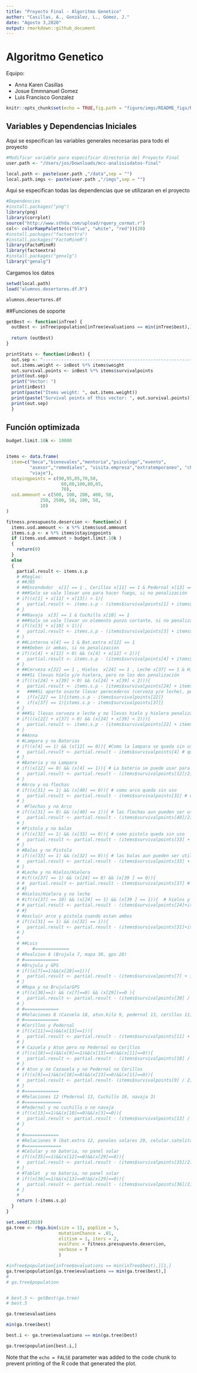 ```yaml
---
title: "Proyecto Final - Algoritmo Genetico"
author: "Casillas, A., González, L., Gómez, J."
date: "Agosto 3,2020"
output: rmarkdown::github_document
---
```


# Algoritmo Genetico #

Equipo:

* Anna Karen Casillas
* Josue Emmnanuel Gomez
* Luis Francisco Gonzalez

```r
knitr::opts_chunk$set(echo = TRUE,fig.path = "figure/imgs/README_figs/README-")
```

## Variables y Dependencias Iniciales

Aqui se especifican las variables generales necesarias para todo el proyecto

```r
#Modificar variable para especificar directorio del Proyecto Final
user.path <- "/Users/jos/Downloads/mcc-analisisdatos-final"

local.path <- paste(user.path ,"/data",sep = "")
local.path.imgs <- paste(user.path ,"/imgs",sep = "")
```
Aqui se especifican todas las dependencias que se utilizaran en el proyecto

```r
#Dependencies
#install.packages("png")
library(png)
library(corrplot)
source("http://www.sthda.com/upload/rquery_cormat.r")
col<- colorRampPalette(c("blue", "white", "red"))(20)
#install.packages("factoextra")
#install.packages("FactoMineR")
library(FactoMineR)
library(factoextra)
#install.packages("genalg")
library("genalg")
```

Cargamos los datos

```r
setwd(local.path)
load("alumnos.desertores.df.R")

```

```r
alumnos.desertores.df
```

##Funciones de soporte
```r
getBest <- function(inTree) {
  outBest <- inTree$population[inTree$evaluations == min(inTree$best),][1,]
  
  return (outBest)
}  

printStats <- function(inBest) {
  out.sep <- "--------------------------------------------------------------------------------"
  out.items.weight <- inBest %*% items$weight
  out.survival.points <- inBest %*% items$survivalpoints
  print(out.sep)
  print("Vector: ")
  print(inBest)
  print(paste("Items weight: ", out.items.weight))
  print(paste("Survival points of this vector: ", out.survival.points))
  print(out.sep)
  } 
```


## Función optimizada

```r
budget.limit.10k <- 10000


items <- data.frame(
  item=c("beca","bienevales","mentoria","psicologo","evento",
         "asesor","remediales", "visita.empresa","extratemporaneo", "cheertalk", 
         "viaje"),
  stayingpoints = c(90,95,85,70,50,
                     60,80,100,80,85,
                     70),
  usd.ammount = c(500, 100, 200, 400, 50,
             250, 2500, 50, 100, 50,
             10)
)

fitness.presupuesto.desercion <- function(x) {
  items.usd.ammount <- x %*% items$usd.ammount
  items.s.p <- x %*% items$stayingpoints
  if (items.usd.ammount > budget.limit.10k ) 
  {
    return(0)
  }
  else
  {
    partial.result <- items.s.p
    # #Reglas: 
    # ##J05
    # ##Encendedor  x[1] == 1 , Cerillos x[11] == 1 & Pedernal x[13] == 1
    # ###Solo se vale llevar uno para hacer fuego, si no penalización
    # if((x[1] + x[11] + x[13]) > 1){
    #   partial.result <- items.s.p - (items$survivalpoints[1] + items$survivalpoints[11] + items$survivalpoints[13])
    # }
    # ##Navaja  x[3] == 1 & Cuchillo x[10] == 1 
    # ###Solo se vale llevar un elemento punzo cortante, si no penalización
    # if((x[3] + x[10] > 1)){
    #   partial.result <- items.s.p - (items$survivalpoints[3] + items$survivalpoints[10])
    # }
    # ##Linterna x[4] == 1 & Bat.extra x[12] == 1 
    # ###Deben ir ambas, si no penalización
    # if((x[4] + x[12] > 0) && (x[4] + x[12] < 2)){
    #   partial.result <- items.s.p - (items$survivalpoints[4] + items$survivalpoints[12])
    # }
    # ##Cerveza x[22] == 1 , Hielos  x[24] == 1 , Leche x[37] == 1 & Hielera x[39] == 1
    # ###Si llevas hielo y/o hielera, pero no los dos penalización
    # if(((x[24] + x[39] > 0) && (x[24] + x[39] < 2))){
    #   partial.result <- items.s.p - (items$survivalpoints[24] + items$survivalpoints[39])
    #   ####Si aparte osaste llevar perecederos (cerveza y/o leche), penalización
    #   if(x[22] == 1){items.s.p - items$survivalpoints[22]}
    #   if(x[37] == 1){items.s.p - items$survivalpoints[37]}
    # }
    # ###Si llevas cerveza o leche y no llevas hielo y hielera penalización
    # if(((x[22] + x[37] > 0) && (x[24] + x[39] < 2))){
    #   partial.result <- items.s.p - (items$survivalpoints[22] + items$survivalpoints[37])
    # }
    # ##Anna
    # #Lampara y no Baterias
    # if((x[4] == 1) && (x[12] == 0)){ #Como la lampara se queda sin uso
    #   partial.result <- partial.result - items$survivalpoints[4] # quitamos su peso por completo
    # }
    # #Bateria y no Lampara
    # if((x[12] == 0) && (x[4] == 1)){ # La bateria se puede usar para otra cosas
    #   partial.result <- partial.result - (items$survivalpoints[12]/2)# castigamos con quitando la mitad de puntos
    # }
    # #Arco y no flechas
    # if((x[31] == 1) && (x[40] == 0)){ # como arco queda sin uso
    #   partial.result <- partial.result - items$survivalpoints[31] # quitamos su peso por completo
    # }
    #  #Flechas y no Arco
    # if((x[31] == 0) && (x[40] == 1)){ # las flechas aun pueden ser utiles para cortar cosas
    #   partial.result <- partial.result - (items$survivalpoints[40]/2) # castigamos con quitando la mitad de puntos
    # }
    # #Pistola y no balas
    # if((x[32] == 1) && (x[33] == 0)){ # como pistola queda sin uso
    #   partial.result <- partial.result - (items$survivalpoints[33] + items$survivalpoints[32] * 3) # quitamos su peso por completo
    # }
    # #Balas y no Pistola
    # if((x[33] == 1) && (x[32] == 0)){ # las balas aun pueden ser utiles para cortar cosas
    #   partial.result <- partial.result - (items$survivalpoints[33] + items$survivalpoints[32] ) # castigamos con el total de puntos
    # }
    # #Leche y no Hielos/Hielera
    # #if((x[37] == 1) && (x[24] == 0) && (x[39 ] == 0)){ 
    # #  partial.result <- partial.result - items$survivalpoints[37] # castigamos con el total de puntos
    # #}
    # #Hielos/Hielera y no leche
    # #if((x[37] == 10) && (x[24] == 1) && (x[39 ] == 1)){  # hielos y hielera se excluyen no tiene caso que esten 
    # # partial.result <- partial.result - (items$survivalpoints[24]+items$survivalpoints[39]) # castigamos con  el total de puntos, hielos  + hilera pts 
    # #}
    # #excluir arco y pistola cuando estan ambos
    # if((x[31] == 1) && (x[32] == 1)){
    #   partial.result <- partial.result - (items$survivalpoints[31]+items$survivalpoints[32]+items$survivalpoints[33]+items$survivalpoints[40]) # castigamos con  el total de puntos de pistola + arco
    # }
    # 
    # ##Luis
    #     #=============
    # #Realcion 6 (Brujula 7, mapa 30, gps 28)
    # #=============
    # #Brujula y GPS
    # if((x[7]==1)&&(x[28]==1)){
    #   partial.result <- partial.result - (items$survivalpoints[7] + items$survivalpoints[28]) #(80+90)
    # }
    # #Mapa y no Brujula/GPS
    # if((x[30]==1) && (x[7]==0) && (x[29])==0 ){
    #   partial.result <- partial.result - (items$survivalpoints[30] / 2) #(El mapa sirve sin la brújula ero más ineficiente)
    # }
    # #=============
    # #Relaciones 8 (Cazuela 18, atun.kilo 9, pedernal 13, cerillos 11)
    # #=============
    # #Cerillos y Pedernal
    # if((x[11]==1)&&(x[13]==1)){
    #   partial.result <- partial.result - (items$survivalpoints[11] + items$survivalpoints[13])  #(70+80)
    # }
    # # Cazuela y Atun pero no Pedernal no Cerillos
    # if((x[18]==1)&&(x[9]==1)&&(x[13]==0)&&(x[11]==0)){
    #   partial.result <- partial.result - (items$survivalpoints[18] / 2) #(Cazuela pierde 50% utilidad)
    # }
    # # Atun y no Cazauela y no Pedernal no Cerillos
    # if((x[9]==1)&&(x[18]==0)&&(x[13]==0)&&(x[11]==0)){
    #   partial.result <- partial.result- (items$survivalpoints[9] / 2) #(Atún pierde 50% duncionalidad)
    # }
    # #=============
    # #Relaciones 12 (Pedernal 13, Cuchillo 10, navaja 3)
    # #==============
    # #Pedernal y no cuchillo o no navaja
    # if((x[13]==1)&&(x[10]==0)&&(x[3]==0)){
    #   partial.result <- partial.result - (items$survivalpoints[13] / 2) #(Pedernal pierde 50% funcionalidad)
    # }
    # 
    # #=============
    # #Relaciones 9 (bat.extra 12, panales solares 29, celular.satelital 35, tablet 36.)
    # #==============
    # #Celular y no bateria, no panel solar
    # if((x[35]==1)&&(x[12]==0)&&(x[29]==0)){
    #   partial.result <- partial.result - (items$survivalpoints[35]/2) #(Celular pierde 50% funcionalidad)
    # }
    # #Tablet  y no bateria, no panel solar
    # if((x[36]==1)&&(x[13]==0)&&(x[29]==0)){
    #   partial.result <- partial.result - (items$survivalpoints[36]/2) #(Celular pierde 50% funcionalidad)
    # }
    # 
    return (-items.s.p)
  }
}
```


```r

set.seed(2020)
ga.tree <- rbga.bin(size = 11, popSize = 5,
                    mutationChance = .01,
                    elitism = 1, iters = 2,
                    evalFunc = fitness.presupuesto.desercion,
                    verbose = T
                    )

#inTree$population[inTree$evaluations == min(inTree$best),][1,]
ga.tree$population[ga.tree$evaluations == min(ga.tree$best),]
# 
# ga.tree$population


# best.5 <- getBest(ga.tree)
# best.5
```

```r
ga.tree$evaluations
```

```r
min(ga.tree$best)
```
```r
best.i <- ga.tree$evaluations == min(ga.tree$best)
```


```r
ga.tree$population[best.i,]
```


























Note that the `echo = FALSE` parameter was added to the code chunk to prevent printing of the R code that generated the plot.
